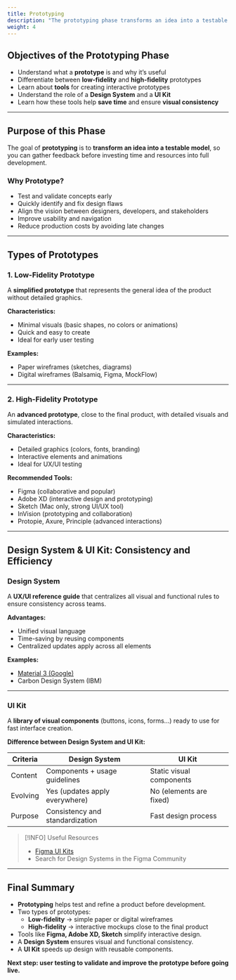 ```yaml
---
title: Prototyping
description: "The prototyping phase transforms an idea into a testable model to gather feedback before final development."
weight: 4
---
```


## Objectives of the Prototyping Phase

- Understand what a **prototype** is and why it’s useful  
- Differentiate between **low-fidelity** and **high-fidelity** prototypes  
- Learn about **tools** for creating interactive prototypes  
- Understand the role of a **Design System** and a **UI Kit**  
- Learn how these tools help **save time** and ensure **visual consistency**

---

## Purpose of this Phase

The goal of **prototyping** is to **transform an idea into a testable model**, so you can gather feedback before investing time and resources into full development.

### Why Prototype?

- Test and validate concepts early  
- Quickly identify and fix design flaws  
- Align the vision between designers, developers, and stakeholders  
- Improve usability and navigation  
- Reduce production costs by avoiding late changes

---

## Types of Prototypes

### 1. Low-Fidelity Prototype

A **simplified prototype** that represents the general idea of the product without detailed graphics.

**Characteristics:**

- Minimal visuals (basic shapes, no colors or animations)  
- Quick and easy to create  
- Ideal for early user testing

**Examples:**

- Paper wireframes (sketches, diagrams)  
- Digital wireframes (Balsamiq, Figma, MockFlow)

---

### 2. High-Fidelity Prototype

An **advanced prototype**, close to the final product, with detailed visuals and simulated interactions.

**Characteristics:**

- Detailed graphics (colors, fonts, branding)  
- Interactive elements and animations  
- Ideal for UX/UI testing

**Recommended Tools:**

- Figma (collaborative and popular)  
- Adobe XD (interactive design and prototyping)  
- Sketch (Mac only, strong UI/UX tool)  
- InVision (prototyping and collaboration)  
- Protopie, Axure, Principle (advanced interactions)

---

## Design System & UI Kit: Consistency and Efficiency

### Design System

A **UX/UI reference guide** that centralizes all visual and functional rules to ensure consistency across teams.

**Advantages:**

- Unified visual language  
- Time-saving by reusing components  
- Centralized updates apply across all elements

**Examples:**

- [Material 3 (Google)](https://m3.material.io/)  
- Carbon Design System (IBM)

---

### UI Kit

A **library of visual components** (buttons, icons, forms…) ready to use for fast interface creation.

**Difference between Design System and UI Kit:**

| Criteria   | Design System                     | UI Kit                        |
| ---------- | --------------------------------- | ----------------------------- |
| Content    | Components + usage guidelines     | Static visual components      |
| Evolving   | Yes (updates apply everywhere)    | No (elements are fixed)       |
| Purpose    | Consistency and standardization   | Fast design process           |

> [!INFO] Useful Resources  
>
> - [Figma UI Kits](https://www.figma.com/community/search?resource_type=mixed&sort_by=relevancy&query=UI+KIT)  
> - Search for Design Systems in the Figma Community

---

## Final Summary

- **Prototyping** helps test and refine a product before development.
- Two types of prototypes:
  - **Low-fidelity** → simple paper or digital wireframes
  - **High-fidelity** → interactive mockups close to the final product
- Tools like **Figma, Adobe XD, Sketch** simplify interactive design.
- A **Design System** ensures visual and functional consistency.
- A **UI Kit** speeds up design with reusable components.

**Next step: user testing to validate and improve the prototype before going live.**
